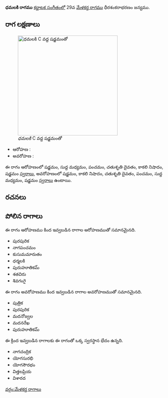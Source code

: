 {{Infobox ragam
	| name          	= ధమలకి
	| synonym	    	= 
	| mela          	= 
	| chakra        	= 
	| janaka        	= 
	| type          	= ఔదవ
	| arohanam      	= {{svaraC|S|M1|P|D2|N3|S'}} 
	| avarohanam    	= {{svaraC|S'|N3|D2|P|M1|S}}
	| jeeva         	=
	| chhaya        	=
	| nyasa         	=
	| vishesha      	= 
	| equivalent  		= 
}}
{{కర్ణాటక సంగీత రాగాలు}}
'''ధమలకి రాగము''' [[కర్ణాటక సంగీతం]]లో 29వ [[మేళకర్త రాగము]] ధీరశంకరాభరణం జన్యము. 


==రాగ లక్షణాలు==
[[Image:dhamalaki_kb2wiki.png|thumb|right|316px|''ధమలకి'' C వద్ద షడ్జమంతో]]

* ఆరోహణ : {{svaraC|S|M1|P|D2|N3|S'}} 
* అవరోహణ : {{svaraC|S'|N3|D2|P|M1|S}}

ఈ రాగం ఆరోహణంలో షడ్జమం, సుద్ద మధ్యమం, పంచమం, చతుశృతి దైవతం, కాకలి  నిషాదం, షడ్జమం [[స్వరాలు]], అవరోహణంలో షడ్జమం, కాకలి  నిషాదం, చతుశృతి దైవతం, పంచమం, సుద్ద మధ్యమం, షడ్జమం [[స్వరాలు]] ఉంటాయి.

==రచనలు==



==పోలిన రాగాలు==
ఈ రాగం ఆరోహణము కింద ఇవ్వబడిన రాగాల ఆరోహణముతో సమానమైనది.
* పురపురిక
* నాగపంచమం
* కుసుమమారుతం
* ధర్మలకి
* పురుహూతికమ్
* శతవిరు
* శివగంగై

ఈ రాగం అవరోహణము కింద ఇవ్వబడిన రాగాల అవరోహణముతో సమానమైనది.
* పుత్రిక
* పురపురిక
* మదనోజ్వల
* మదనరేఖ
* పురుహూతికమ్

ఈ క్రింద ఇవ్వబడిన రాగాలకు ఈ రాగంతో ఒక్క స్వరస్థాన భేదం ఉన్నది.
* నాగచంద్రిక
* యోగసురభి
* యోగసౌరభం
* విత్తలప్రియ
* విశారద



[[వర్గం:మేళకర్త రాగాలు]]